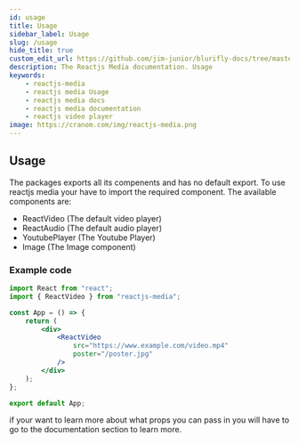 ```yaml
---
id: usage
title: Usage
sidebar_label: Usage
slug: /usage
hide_title: true
custom_edit_url: https://github.com/jim-junior/blurifly-docs/tree/master/reactjs-media/usage.mdx
description: The Reactjs Media documentation. Usage
keywords:
    - reactjs-media
    - reactjs media Usage
    - reactjs media docs
    - reactjs media documentation
    - reactjs video player
image: https://cranom.com/img/reactjs-media.png
---
```


## Usage

The packages exports all its compenents and has no default export. To use reactjs media your have to import the required component. The available components are:

-   ReactVideo (The default video player)
-   ReactAudio (The default audio player)
-   YoutubePlayer (The Youtube Player)
-   Image (The Image component)

### Example code

```jsx
import React from "react";
import { ReactVideo } from "reactjs-media";

const App = () => {
	return (
		<div>
			<ReactVideo
				src="https://www.example.com/video.mp4"
				poster="/poster.jpg"
			/>
		</div>
	);
};

export default App;
```

if your want to learn more about what props you can pass in you will have to go to the documentation section to learn more.
